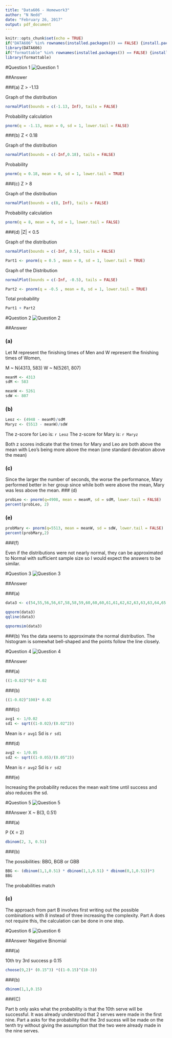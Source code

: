 ```yaml
---
title: "Data606 - Homework3"
author: "N Nedd"
date: "February 26, 2017"
output: pdf_document
---
```


```r
knitr::opts_chunk$set(echo = TRUE)
if("DATA606" %in% rownames(installed.packages()) == FALSE) {install.packages("DATA606")}
library(DATA606)
if("formattable" %in% rownames(installed.packages()) == FALSE) {install.packages("formattable")}
library(formattable)
```
#Question 1
![Question 1](3-2.png)


##Answer

###(a) Z > -1.13

Graph of the distribution

```r
normalPlot(bounds = c(-1.13, Inf), tails = FALSE)
```

Probability calculation

```r
pnorm(q = -1.13, mean = 0, sd = 1, lower.tail = FALSE)
```

###(b) Z < 0.18

Graph of the distribution

```r
normalPlot(bounds = c(-Inf,0.18), tails = FALSE)
```
Probability

```r
pnorm(q = 0.18, mean = 0, sd = 1, lower.tail = TRUE)
```

###(c) Z > 8

Graph of the distribution

```r
normalPlot(bounds = c(8, Inf), tails = FALSE)
```

Probability calculation

```r
pnorm(q = 8, mean = 0, sd = 1, lower.tail = FALSE)
```


###(d) |Z| < 0.5

Graph of the distribution

```r
normalPlot(bounds = c(-Inf, 0.5), tails = FALSE)
```
```r
Part1 <- pnorm(q = 0.5 , mean = 0, sd = 1, lower.tail = TRUE)
```


Graph of the Distribution
```r
normalPlot(bounds = c(-Inf, -0.5), tails = FALSE)
```

```r
Part2 <- pnorm(q = -0.5 , mean = 0, sd = 1, lower.tail = TRUE)
```


Total probability
```r
Part1 + Part2
```


#Question 2
![Question 2](3-4.png)



##Answer

### (a)

Let M represent the finishing times of Men and W represent the finishing times of Women,

M ~ N(4313, 583)
W ~ N(5261, 807)

```r
meanM <- 4313
sdM <- 583

meanW <- 5261
sdW <- 807
```

### (b)

```r
Leoz <- (4948 - meanM)/sdM
Maryz <- (5513 - meanW)/sdW

```

The z-score for Leo is: `r Leoz`
The z-score for Mary is: `r Maryz`

Both z scores indicate that the times for Mary and Leo are both above the mean with Leo's being more above the mean (one standard deviation above the mean)

### (c)

Since the larger the number of seconds, the worse the performance, Mary performed better in her group since while both were above the mean, Mary was less above the mean.
### (d)


```r
probLeo <- pnorm(q=4908, mean = meanM, sd = sdM, lower.tail = FALSE)
percent(probLeo, 2)

```

### (e)

```r
probMary <- pnorm(q=5513, mean = meanW, sd = sdW, lower.tail = FALSE)
percent(probMary,2)

```

###(f)

Even if the distributions were not nearly normal, they can be approximated to Normal with sufficient sample size so I would expect the answers to be similar.


#Question 3
![Question 3](3-18.png)

##Answer

###(a)

```r
data3 <- c(54,55,56,56,67,58,58,59,60,60,60,61,61,62,62,63,63,63,64,65,65,67,67,69,73)

qqnorm(data3)
qqline(data3)

qqnormsim(data3)
```


###(b)  Yes the data seems to approximate the normal distribution.  The histogram is somewhat bell-shaped and the points follow the line closely.



#Question 4
![Question 4](3-22.png)

##Answer

###(a)

```r
((1-0.02)^9)* 0.02
```

###(b)
```r
((1-0.02)^100)* 0.02

```
###(c)
```r
avg1 <- 1/0.02
sd1 <- sqrt((1-0.02)/(0.02^2))

```
Mean is `r avg1`
Sd is `r sd1`


###(d)
```r
avg2 <- 1/0.05
sd2 <- sqrt((1-0.05)/(0.05^2))

```
Mean is `r avg2`
Sd is `r sd2`


###(e)

Increasing the probability reduces the mean wait time until success and also reduces the sd.


#Question 5
![Question 5](3-38.png)

##Answer
X ~ B(3, 0.51)

###(a)

P (X = 2)

```r
dbinom(2, 3, 0.51)

```

###(b)

The possibilities:
BBG, BGB or GBB

```r
BBG <- (dbinom(1,1,0.51) * dbinom(1,1,0.51) * dbinom(0,1,0.51))*3
BBG  

```

The probabilities match


### (c)

The approach from part B involves first writing out the possible combinations with 8 instead of three increasing the complexity.  Part A does not require this, the calculation can be done in one step.


#Question 6
![Question 6](3-42.png)

##Answer
Negative Binomial

###(a)

10th try 3rd success p 0.15

```r

choose(9,2)* (0.15^3) *((1-0.15)^(10-3))

```


###(b)

```r
dbinom(1,1,0.15)

```

###(C)

Part b only asks what the probability is that the 10th serve will be successful.  It was already understood that 2 serves were made in the first nine.  Part a  asks for the probability that the 3rd sucess will be made on the tenth try without giving the assumption that the two were already made in the nine serves.
